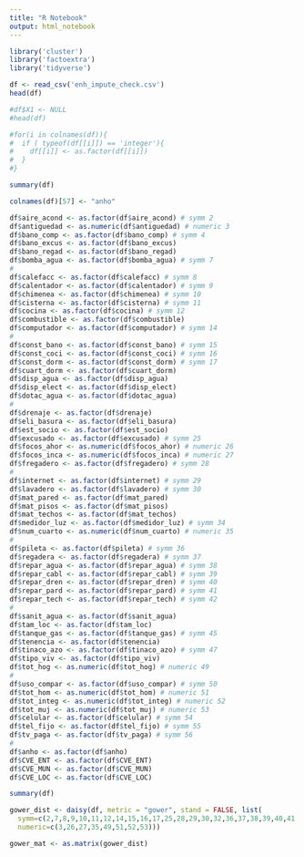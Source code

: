 ```yaml
---
title: "R Notebook"
output: html_notebook
---
```


```r
library('cluster')
library('factoextra')
library('tidyverse')
```

```r
df <- read_csv('enh_impute_check.csv')
head(df)
```

```r
#df$X1 <- NULL
#head(df)
```

```r

#for(i in colnames(df)){
#  if ( typeof(df[[i]]) == 'integer'){
#    df[[i]] <- as.factor(df[[i]])
#  }
#}

```

```r
summary(df)
```

```r
colnames(df)[57] <- "anho"
```


```r
df$aire_acond <- as.factor(df$aire_acond) # symm 2
df$antiguedad <- as.numeric(df$antiguedad) # numeric 3
df$bano_comp <- as.factor(df$bano_comp) # symm 4
df$bano_excus <- as.factor(df$bano_excus) 
df$bano_regad <- as.factor(df$bano_regad) 
df$bomba_agua <- as.factor(df$bomba_agua) # symm 7
#
df$calefacc <- as.factor(df$calefacc) # symm 8
df$calentador <- as.factor(df$calentador) # symm 9
df$chimenea <- as.factor(df$chimenea) # symm 10
df$cisterna <- as.factor(df$cisterna) # symm 11
df$cocina <- as.factor(df$cocina) # symm 12
df$combustible <- as.factor(df$combustible)
df$computador <- as.factor(df$computador) # symm 14
#
df$const_bano <- as.factor(df$const_bano) # symm 15
df$const_coci <- as.factor(df$const_coci) # symm 16
df$const_dorm <- as.factor(df$const_dorm) # symm 17
df$cuart_dorm <- as.factor(df$cuart_dorm) 
df$disp_agua <- as.factor(df$disp_agua) 
df$disp_elect <- as.factor(df$disp_elect)
df$dotac_agua <- as.factor(df$dotac_agua)
#
df$drenaje <- as.factor(df$drenaje) 
df$eli_basura <- as.factor(df$eli_basura) 
df$est_socio <- as.factor(df$est_socio) 
df$excusado <- as.factor(df$excusado) # symm 25
df$focos_ahor <- as.numeric(df$focos_ahor) # numeric 26
df$focos_inca <- as.numeric(df$focos_inca) # numeric 27
df$fregadero <- as.factor(df$fregadero) # symm 28
#
df$internet <- as.factor(df$internet) # symm 29
df$lavadero <- as.factor(df$lavadero) # symm 30
df$mat_pared <- as.factor(df$mat_pared) 
df$mat_pisos <- as.factor(df$mat_pisos) 
df$mat_techos <- as.factor(df$mat_techos) 
df$medidor_luz <- as.factor(df$medidor_luz) # symm 34
df$num_cuarto <- as.numeric(df$num_cuarto) # numeric 35
#
df$pileta <- as.factor(df$pileta) # symm 36
df$regadera <- as.factor(df$regadera) # symm 37
df$repar_agua <- as.factor(df$repar_agua) # symm 38
df$repar_cabl <- as.factor(df$repar_cabl) # symm 39
df$repar_dren <- as.factor(df$repar_dren) # symm 40
df$repar_pard <- as.factor(df$repar_pard) # symm 41
df$repar_tech <- as.factor(df$repar_tech) # symm 42
#
df$sanit_agua <- as.factor(df$sanit_agua)
df$tam_loc <- as.factor(df$tam_loc) 
df$tanque_gas <- as.factor(df$tanque_gas) # symm 45
df$tenencia <- as.factor(df$tenencia) 
df$tinaco_azo <- as.factor(df$tinaco_azo) # symm 47
df$tipo_viv <- as.factor(df$tipo_viv)
df$tot_hog <- as.numeric(df$tot_hog) # numeric 49
#
df$uso_compar <- as.factor(df$uso_compar) # symm 50
df$tot_hom <- as.numeric(df$tot_hom) # numeric 51
df$tot_integ <- as.numeric(df$tot_integ) # numeric 52
df$tot_muj <- as.numeric(df$tot_muj) # numeric 53
df$celular <- as.factor(df$celular) # symm 54
df$tel_fijo <- as.factor(df$tel_fijo) # symm 55
df$tv_paga <- as.factor(df$tv_paga) # symm 56
#
df$anho <- as.factor(df$anho) 
df$CVE_ENT <- as.factor(df$CVE_ENT) 
df$CVE_MUN <- as.factor(df$CVE_MUN) 
df$CVE_LOC <- as.factor(df$CVE_LOC) 
```

```r
summary(df)
```


```r
gower_dist <- daisy(df, metric = "gower", stand = FALSE, list(
  symm=c(2,7,8,9,10,11,12,14,15,16,17,25,28,29,30,32,36,37,38,39,40,41,42,45,47,50,54,55,56),
  numeric=c(3,26,27,35,49,51,52,53)))
```

```r
gower_mat <- as.matrix(gower_dist)
```


